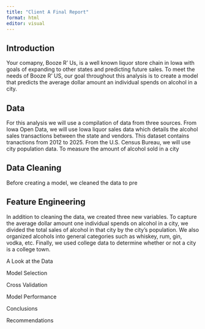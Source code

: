 ```yaml
---
title: "Client A Final Report"
format: html
editor: visual
---
```


## Introduction

Your comapny, Booze R' Us, is a well known liquor store chain in Iowa with goals of expanding to other states and predicting future sales. To meet the needs of Booze R' US, our goal throughout this analysis is to create a model that predicts the average dollar amount an individual spends on alcohol in a city.

## Data

For this analysis we will use a compilation of data from three sources. From Iowa Open Data, we will use Iowa liquor sales data which details the alcohol sales transactions between the state and vendors. This dataset contains tranactions from 2012 to 2025. From the U.S. Census Bureau, we will use city population data. To measure the amount of alcohol sold in a city

## Data Cleaning

Before creating a model, we cleaned the data to pre

## Feature Engineering

In addition to cleaning the data, we created three new variables. To capture the average dollar amount one individual spends on alcohol in a city, we divided the total sales of alcohol in that city by the city's population. We also organized alcohols into general categories such as whiskey, rum, gin, vodka, etc. Finally, we used college data to determine whether or not a city is a college town.

A Look at the Data

Model Selection

Cross Validation

Model Performance

Conclusions

Recommendations
